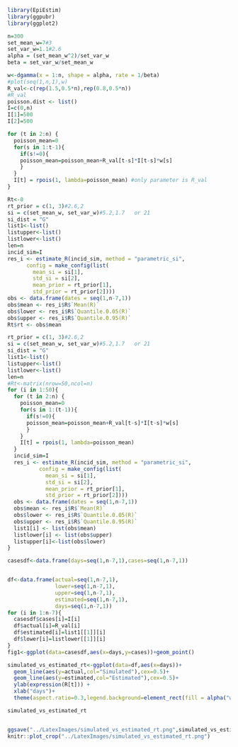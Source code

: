 ```r
library(EpiEstim)
library(ggpubr)
library(ggplot2)
```


```r
n=300
set_mean_w=7#3
set_var_w=1.1#2.6
alpha = (set_mean_w^2)/set_var_w
beta = set_var_w/set_mean_w

w<-dgamma(x = 1:n, shape = alpha, rate = 1/beta)
#plot(seq(1,n,1),w)
R_val<-c(rep(1.5,0.5*n),rep(0.8,0.5*n))
#R_val
poisson.dist <- list()
I=c(0,n)
I[1]=500
I[2]=500

for (t in 2:n) {
  poisson_mean=0
  for(s in 1:t-1){
    if(s!=0){
    poisson_mean=poisson_mean+R_val[t-s]*I[t-s]*w[s]
    }
  }
  I[t] = rpois(1, lambda=poisson_mean) #only parameter is R_val
}

```



```r
Rt<-0
rt_prior = c(1, 3)#2.6,2
si = c(set_mean_w, set_var_w)#5.2,1.7   or 21
si_dist = "G"
list1<-list()
listupper<-list()
listlower<-list()
len=n
incid_sim=I
res_i <- estimate_R(incid_sim, method = "parametric_si",
      config = make_config(list(
        mean_si = si[1],
        std_si = si[2],
        mean_prior = rt_prior[1],
        std_prior = rt_prior[2])))
obs <- data.frame(dates = seq(1,n-7,1))
obs$mean <- res_i$R$`Mean(R)`
obs$lower <- res_i$R$`Quantile.0.05(R)`
obs$upper <- res_i$R$`Quantile.0.95(R)`
Rt$rt <- obs$mean
```


```r
rt_prior = c(1, 3)#2.6,2
si = c(set_mean_w, set_var_w)#5.2,1.7   or 21
si_dist = "G"
list1<-list()
listupper<-list()
listlower<-list()
len=n
#Rt<-matrix(nrow=50,ncol=n)
for (i in 1:50){
  for (t in 2:n) {
    poisson_mean=0
    for(s in 1:(t-1)){
      if(s!=0){
      poisson_mean=poisson_mean+R_val[t-s]*I[t-s]*w[s]
      }
    }
    I[t] = rpois(1, lambda=poisson_mean)
  }
  incid_sim=I
  res_i <- estimate_R(incid_sim, method = "parametric_si",
          config = make_config(list(
            mean_si = si[1],
            std_si = si[2],
            mean_prior = rt_prior[1],
            std_prior = rt_prior[2])))
  obs <- data.frame(dates = seq(1,n-7,1))
  obs$mean <- res_i$R$`Mean(R)`
  obs$lower <- res_i$R$`Quantile.0.05(R)`
  obs$upper <- res_i$R$`Quantile.0.95(R)`
  list1[i] <- list(obs$mean)
  listlower[i] <- list(obs$upper)
  listupper[i]<-list(obs$lower)
}
```


```r
casesdf<-data.frame(days=seq(1,n-7,1),cases=seq(1,n-7,1))


df<-data.frame(actual=seq(1,n-7,1),
               lower=seq(1,n-7,1),
               upper=seq(1,n-7,1),
               estimated=seq(1,n-7,1),
               days=seq(1,n-7,1))
for (i in 1:n-7){
  casesdf$cases[i]=I[i]
  df$actual[i]=R_val[i]
  df$estimated[i]=list1[[1]][i]
  df$lower[i]=listlower[[1]][i]
}
fig1<-ggplot(data=casesdf,aes(x=days,y=cases))+geom_point()

simulated_vs_estimated_rt<-ggplot(data=df,aes(x=days))+
  geom_line(aes(y=actual,col="Simulated"),cex=0.5)+
  geom_line(aes(y=estimated,col="Estimated"),cex=0.5)+
  ylab(expression(R[t])) +
  xlab("days")+
  theme(aspect.ratio=0.3,legend.background=element_rect(fill = alpha("white", 0.5)),legend.position = c(0.9, 0.8),legend.title = element_blank(),legend.text = element_text(size = 10),legend.key.size=unit(0.5,"lines"),legend.key = element_blank())

simulated_vs_estimated_rt


ggsave("../LatexImages/simulated_vs_estimated_rt.png",simulated_vs_estimated_rt)
knitr::plot_crop("../LatexImages/simulated_vs_estimated_rt.png")
```





